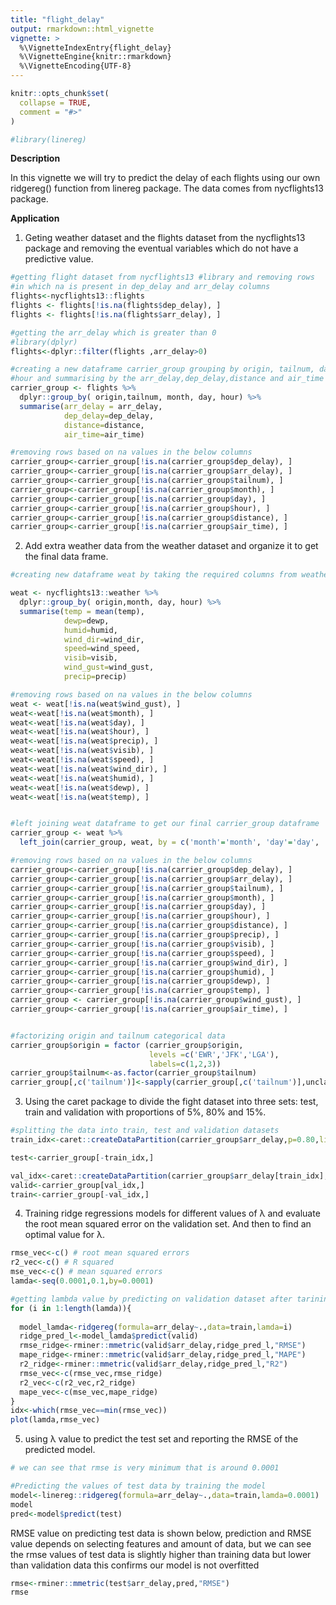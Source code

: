 ```yaml
---
title: "flight_delay"
output: rmarkdown::html_vignette
vignette: >
  %\VignetteIndexEntry{flight_delay}
  %\VignetteEngine{knitr::rmarkdown}
  %\VignetteEncoding{UTF-8}
---
```


```r
knitr::opts_chunk$set(
  collapse = TRUE,
  comment = "#>"
)
```

```r
#library(linereg)
```
**Description** 

In this vignette we will try to predict the delay of each flights using our own ridgereg() function from linereg package. The data comes from nycflights13 package.

**Application** 

1. Geting weather dataset and the flights dataset from the nycflights13 package and removing the eventual variables which do not have a predictive value.
```r
#getting flight dataset from nycflights13 #library and removing rows 
#in which na is present in dep_delay and arr_delay columns
flights<-nycflights13::flights
flights <- flights[!is.na(flights$dep_delay), ]
flights <- flights[!is.na(flights$arr_delay), ]

#getting the arr_delay which is greater than 0
#library(dplyr)
flights<-dplyr::filter(flights ,arr_delay>0)

#creating a new dataframe carrier_group grouping by origin, tailnum, day
#hour and summarising by the arr_delay,dep_delay,distance and air_time columns
carrier_group <- flights %>%
  dplyr::group_by( origin,tailnum, month, day, hour) %>%
  summarise(arr_delay = arr_delay,
            dep_delay=dep_delay,
            distance=distance,
            air_time=air_time)

#removing rows based on na values in the below columns
carrier_group<-carrier_group[!is.na(carrier_group$dep_delay), ]
carrier_group<-carrier_group[!is.na(carrier_group$arr_delay), ]
carrier_group<-carrier_group[!is.na(carrier_group$tailnum), ]
carrier_group<-carrier_group[!is.na(carrier_group$month), ]
carrier_group<-carrier_group[!is.na(carrier_group$day), ]
carrier_group<-carrier_group[!is.na(carrier_group$hour), ]
carrier_group<-carrier_group[!is.na(carrier_group$distance), ]
carrier_group<-carrier_group[!is.na(carrier_group$air_time), ]
```
2. Add extra weather data from the weather dataset and organize it to get the final data frame.
```r
#creating new dataframe weat by taking the required columns from weather dataset

weat <- nycflights13::weather %>%
  dplyr::group_by( origin,month, day, hour) %>%
  summarise(temp = mean(temp),
            dewp=dewp,
            humid=humid,
            wind_dir=wind_dir,
            speed=wind_speed,
            visib=visib,
            wind_gust=wind_gust,
            precip=precip)

#removing rows based on na values in the below columns
weat <- weat[!is.na(weat$wind_gust), ]
weat<-weat[!is.na(weat$month), ]
weat<-weat[!is.na(weat$day), ]
weat<-weat[!is.na(weat$hour), ]
weat<-weat[!is.na(weat$precip), ]
weat<-weat[!is.na(weat$visib), ]
weat<-weat[!is.na(weat$speed), ]
weat<-weat[!is.na(weat$wind_dir), ]
weat<-weat[!is.na(weat$humid), ]
weat<-weat[!is.na(weat$dewp), ]
weat<-weat[!is.na(weat$temp), ]


#left joining weat dataframe to get our final carrier_group dataframe
carrier_group <- weat %>%
  left_join(carrier_group, weat, by = c('month'='month', 'day'='day', 'hour'='hour','origin'='origin'))

#removing rows based on na values in the below columns
carrier_group<-carrier_group[!is.na(carrier_group$dep_delay), ]
carrier_group<-carrier_group[!is.na(carrier_group$arr_delay), ]
carrier_group<-carrier_group[!is.na(carrier_group$tailnum), ]
carrier_group<-carrier_group[!is.na(carrier_group$month), ]
carrier_group<-carrier_group[!is.na(carrier_group$day), ]
carrier_group<-carrier_group[!is.na(carrier_group$hour), ]
carrier_group<-carrier_group[!is.na(carrier_group$distance), ]
carrier_group<-carrier_group[!is.na(carrier_group$precip), ]
carrier_group<-carrier_group[!is.na(carrier_group$visib), ]
carrier_group<-carrier_group[!is.na(carrier_group$speed), ]
carrier_group<-carrier_group[!is.na(carrier_group$wind_dir), ]
carrier_group<-carrier_group[!is.na(carrier_group$humid), ]
carrier_group<-carrier_group[!is.na(carrier_group$dewp), ]
carrier_group<-carrier_group[!is.na(carrier_group$temp), ]
carrier_group <- carrier_group[!is.na(carrier_group$wind_gust), ]
carrier_group<-carrier_group[!is.na(carrier_group$air_time), ]


#factorizing origin and tailnum categorical data
carrier_group$origin = factor (carrier_group$origin,
                               levels =c('EWR','JFK','LGA'),
                               labels=c(1,2,3))
carrier_group$tailnum<-as.factor(carrier_group$tailnum)
carrier_group[,c('tailnum')]<-sapply(carrier_group[,c('tailnum')],unclass)

```
3. Using the caret package to divide the fight dataset into three sets: test, train and validation with proportions of 5%, 80% and 15%.
```r
#splitting the data into train, test and validation datasets
train_idx<-caret::createDataPartition(carrier_group$arr_delay,p=0.80,list=F)

test<-carrier_group[-train_idx,]

val_idx<-caret::createDataPartition(carrier_group$arr_delay[train_idx],p=0.75,list=F)
valid<-carrier_group[val_idx,]
train<-carrier_group[-val_idx,]
```
4. Training ridge regressions models for different values of λ and evaluate the root mean squared error on the validation set. And then to find an optimal value for λ.
```r
rmse_vec<-c() # root mean squared errors 
r2_vec<-c() # R squared
mse_vec<-c() # mean squared errors
lamda<-seq(0.0001,0.1,by=0.0001)

#getting lambda value by predicting on validation dataset after tarining on dataset
for (i in 1:length(lamda)){
  
  model_lamda<-ridgereg(formula=arr_delay~.,data=train,lamda=i)
  ridge_pred_l<-model_lamda$predict(valid)
  rmse_ridge<-rminer::mmetric(valid$arr_delay,ridge_pred_l,"RMSE")
  mape_ridge<-rminer::mmetric(valid$arr_delay,ridge_pred_l,"MAPE")
  r2_ridge<-rminer::mmetric(valid$arr_delay,ridge_pred_l,"R2")
  rmse_vec<-c(rmse_vec,rmse_ridge)
  r2_vec<-c(r2_vec,r2_ridge)
  mape_vec<-c(mse_vec,mape_ridge)
}
idx<-which(rmse_vec==min(rmse_vec))
plot(lamda,rmse_vec)
```


5. using λ value to predict the test set and reporting the RMSE of the predicted model.
```r
# we can see that rmse is very minimum that is around 0.0001

#Predicting the values of test data by training the model
model<-linereg::ridgereg(formula=arr_delay~.,data=train,lamda=0.0001)
model
pred<-model$predict(test)
```

RMSE value on predicting test data is shown below, prediction and RMSE value depends on selecting features and amount of data, but we can see the rmse values of test data is slightly higher than training data but lower than validation data this confirms our model is not overfitted

```r
rmse<-rminer::mmetric(test$arr_delay,pred,"RMSE")
rmse

```